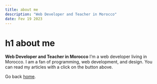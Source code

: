 ```yaml
---
title: about me
description: "Web Developer and Teacher in Morocco"
date: Fev 19 2023
---
```

# h1 about me

**Web Developer and Teacher in Morocco**
I’m a web developer living in Morocco. I am a fan of programming, web development, and design. You can read my articles with a click on the button above.

Go back [home](/).